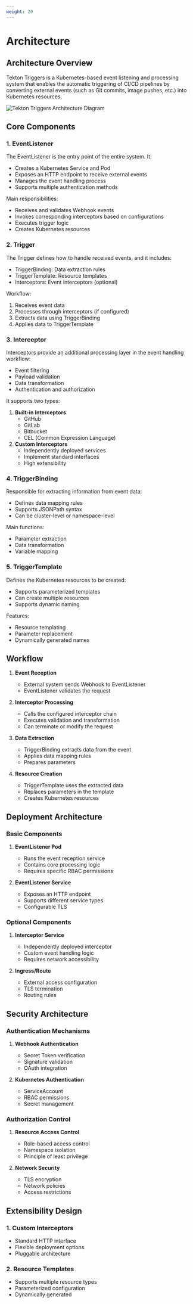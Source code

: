 ```yaml
---
weight: 20
---
```


# Architecture

## Architecture Overview

Tekton Triggers is a Kubernetes-based event listening and processing system that enables the automatic triggering of CI/CD pipelines by converting external events (such as Git commits, image pushes, etc.) into Kubernetes resources.

![Tekton Triggers Architecture Diagram](/triggers/TriggerFlow.svg)

## Core Components

### 1. EventListener

The EventListener is the entry point of the entire system. It:

- Creates a Kubernetes Service and Pod
- Exposes an HTTP endpoint to receive external events
- Manages the event handling process
- Supports multiple authentication methods

Main responsibilities:

- Receives and validates Webhook events
- Invokes corresponding interceptors based on configurations
- Executes trigger logic
- Creates Kubernetes resources

### 2. Trigger

The Trigger defines how to handle received events, and it includes:

- TriggerBinding: Data extraction rules
- TriggerTemplate: Resource templates
- Interceptors: Event interceptors (optional)

Workflow:

1. Receives event data
2. Processes through interceptors (if configured)
3. Extracts data using TriggerBinding
4. Applies data to TriggerTemplate

### 3. Interceptor

Interceptors provide an additional processing layer in the event handling workflow:

- Event filtering
- Payload validation
- Data transformation
- Authentication and authorization

It supports two types:

1. **Built-in Interceptors**
   - GitHub
   - GitLab
   - Bitbucket
   - CEL (Common Expression Language)
2. **Custom Interceptors**
   - Independently deployed services
   - Implement standard interfaces
   - High extensibility

### 4. TriggerBinding

Responsible for extracting information from event data:

- Defines data mapping rules
- Supports JSONPath syntax
- Can be cluster-level or namespace-level

Main functions:

- Parameter extraction
- Data transformation
- Variable mapping

### 5. TriggerTemplate

Defines the Kubernetes resources to be created:

- Supports parameterized templates
- Can create multiple resources
- Supports dynamic naming

Features:

- Resource templating
- Parameter replacement
- Dynamically generated names

## Workflow

1. **Event Reception**
   - External system sends Webhook to EventListener
   - EventListener validates the request

2. **Interceptor Processing**
   - Calls the configured interceptor chain
   - Executes validation and transformation
   - Can terminate or modify the request

3. **Data Extraction**
   - TriggerBinding extracts data from the event
   - Applies data mapping rules
   - Prepares parameters

4. **Resource Creation**
   - TriggerTemplate uses the extracted data
   - Replaces parameters in the template
   - Creates Kubernetes resources

## Deployment Architecture

### Basic Components

1. **EventListener Pod**
   - Runs the event reception service
   - Contains core processing logic
   - Requires specific RBAC permissions

2. **EventListener Service**
   - Exposes an HTTP endpoint
   - Supports different service types
   - Configurable TLS

### Optional Components

1. **Interceptor Service**
   - Independently deployed interceptor
   - Custom event handling logic
   - Requires network accessibility

2. **Ingress/Route**
   - External access configuration
   - TLS termination
   - Routing rules

## Security Architecture

### Authentication Mechanisms

1. **Webhook Authentication**
   - Secret Token verification
   - Signature validation
   - OAuth integration

2. **Kubernetes Authentication**
   - ServiceAccount
   - RBAC permissions
   - Secret management

### Authorization Control

1. **Resource Access Control**
   - Role-based access control
   - Namespace isolation
   - Principle of least privilege

2. **Network Security**
   - TLS encryption
   - Network policies
   - Access restrictions

## Extensibility Design

### 1. Custom Interceptors

- Standard HTTP interface
- Flexible deployment options
- Pluggable architecture

### 2. Resource Templates

- Supports multiple resource types
- Parameterized configuration
- Dynamically generated
